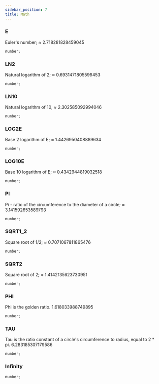 ```yaml
---
sidebar_position: 7
title: Math
---
```


### E

Euler's number; ≈ 2.718281828459045

```javascript
number;
```

### LN2

Natural logarithm of 2; ≈ 0.6931471805599453

```javascript
number;
```

### LN10

Natural logarithm of 10; ≈ 2.302585092994046

```javascript
number;
```

### LOG2E

Base 2 logarithm of E; ≈ 1.4426950408889634

```javascript
number;
```

### LOG10E

Base 10 logarithm of E; ≈ 0.4342944819032518

```javascript
number;
```

### PI

Pi - ratio of the circumference to the diameter of a circle; ≈ 3.141592653589793

```javascript
number;
```

### SQRT1_2

Square root of 1/2; ≈ 0.7071067811865476

```javascript
number;
```

### SQRT2

Square root of 2; ≈ 1.4142135623730951

```javascript
number;
```

### PHI

Phi is the golden ratio. 1.618033988749895

```javascript
number;
```

### TAU

Tau is the ratio constant of a circle's circumference to radius, equal to 2 \* pi. 6.283185307179586

```javascript
number;
```

### Infinity

```javascript
number;
```
